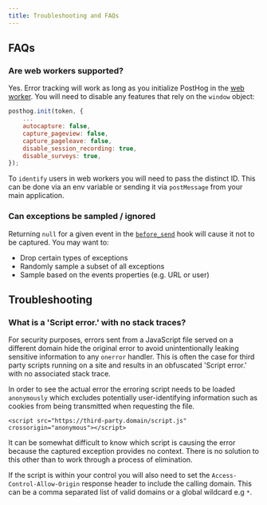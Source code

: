 ```yaml
---
title: Troubleshooting and FAQs
---
```


## FAQs

### Are web workers supported?

Yes. Error tracking will work as long as you initialize PostHog in the [web worker](/tutorials/web-worker). You will need to disable any features that rely on the `window` object:

```js
posthog.init(token, {
    ...
    autocapture: false,
    capture_pageview: false,
    capture_pageleave: false,
    disable_session_recording: true,
    disable_surveys: true,
});
```

To `identify` users in web workers you will need to pass the distinct ID. This can be done via an env variable or sending it via `postMessage` from your main application.

### Can exceptions be sampled / ignored

Returning `null` for a given event in the [`before_send`](/docs/libraries/js#amending-events-before-they-are-captured) hook will cause it not to be captured. You may want to:
- Drop certain types of exceptions
- Randomly sample a subset of all exceptions 
- Sample based on the events properties (e.g. URL or user)

## Troubleshooting

### What is a 'Script error.' with no stack traces?

For security purposes, errors sent from a JavaScript file served on a different domain hide the original error to avoid unintentionally leaking sensitive information to any `onerror` handler. This is often the case for third party scripts running on a site and results in an obfuscated 'Script error.' with no associated stack trace.

In order to see the actual error the erroring script needs to be loaded `anonymously` which excludes potentially user-identifying information such as cookies from being transmitted when requesting the file.

```
<script src="https://third-party.domain/script.js" crossorigin="anonymous"></script>
```

It can be somewhat difficult to know which script is causing the error because the captured exception provides no context. There is no solution to this other than to work through a process of elimination.

If the script is within your control you will also need to set the `Access-Control-Allow-Origin` response header to include the calling domain. This can be a comma separated list of valid domains or a global wildcard e.g `*`.
